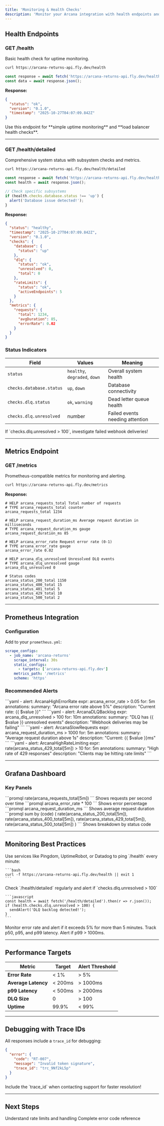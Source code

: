 ```yaml
---
title: 'Monitoring & Health Checks'
description: 'Monitor your Arcana integration with health endpoints and metrics'
---
```


## Health Endpoints

### GET /health

Basic health check for uptime monitoring.

<CodeGroup>

```bash cURL
curl https://arcana-returns-api.fly.dev/health
```

```javascript Node.js
const response = await fetch('https://arcana-returns-api.fly.dev/health');
const data = await response.json();
```

</CodeGroup>

**Response:**
```json
{
  "status": "ok",
  "version": "0.1.0",
  "timestamp": "2025-10-27T04:07:09.842Z"
}
```

<Tip>
  Use this endpoint for **simple uptime monitoring** and **load balancer health checks**.
</Tip>

---

### GET /health/detailed

Comprehensive system status with subsystem checks and metrics.

<CodeGroup>

```bash cURL
curl https://arcana-returns-api.fly.dev/health/detailed
```

```javascript Node.js
const response = await fetch('https://arcana-returns-api.fly.dev/health/detailed');
const health = await response.json();

// Check specific subsystems
if (health.checks.database.status !== 'up') {
  alert('Database issue detected!');
}
```

</CodeGroup>

**Response:**
```json
{
  "status": "healthy",
  "timestamp": "2025-10-27T04:07:09.842Z",
  "version": "0.1.0",
  "checks": {
    "database": {
      "status": "up"
    },
    "dlq": {
      "status": "ok",
      "unresolved": 0,
      "total": 0
    },
    "rateLimits": {
      "status": "ok",
      "activeEndpoints": 5
    }
  },
  "metrics": {
    "requests": {
      "total": 1234,
      "avgDuration": 85,
      "errorRate": 0.02
    }
  }
}
```

### Status Indicators

| Field | Values | Meaning |
|-------|--------|---------|
| `status` | `healthy`, `degraded`, `down` | Overall system health |
| `checks.database.status` | `up`, `down` | Database connectivity |
| `checks.dlq.status` | `ok`, `warning` | Dead letter queue health |
| `checks.dlq.unresolved` | number | Failed events needing attention |

<Warning>
  If `checks.dlq.unresolved > 100`, investigate failed webhook deliveries!
</Warning>

---

## Metrics Endpoint

### GET /metrics

Prometheus-compatible metrics for monitoring and alerting.

```bash
curl https://arcana-returns-api.fly.dev/metrics
```

**Response:**
```prometheus
# HELP arcana_requests_total Total number of requests
# TYPE arcana_requests_total counter
arcana_requests_total 1234

# HELP arcana_request_duration_ms Average request duration in milliseconds
# TYPE arcana_request_duration_ms gauge
arcana_request_duration_ms 85

# HELP arcana_error_rate Request error rate (0-1)
# TYPE arcana_error_rate gauge
arcana_error_rate 0.02

# HELP arcana_dlq_unresolved Unresolved DLQ events
# TYPE arcana_dlq_unresolved gauge
arcana_dlq_unresolved 0

# Status codes
arcana_status_200_total 1150
arcana_status_400_total 15
arcana_status_401_total 5
arcana_status_429_total 10
arcana_status_500_total 2
```

---

## Prometheus Integration

### Configuration

Add to your `prometheus.yml`:

```yaml
scrape_configs:
  - job_name: 'arcana-returns'
    scrape_interval: 30s
    static_configs:
      - targets: ['arcana-returns-api.fly.dev']
    metrics_path: '/metrics'
    scheme: 'https'
```

### Recommended Alerts

<AccordionGroup>
  <Accordion title="High Error Rate">
    ```yaml
    - alert: ArcanaHighErrorRate
      expr: arcana_error_rate > 0.05
      for: 5m
      annotations:
        summary: "Arcana error rate above 5%"
        description: "Current rate: {{ $value }}"
    ```
  </Accordion>
  
  <Accordion title="DLQ Backlog">
    ```yaml
    - alert: ArcanaDLQBacklog
      expr: arcana_dlq_unresolved > 100
      for: 10m
      annotations:
        summary: "DLQ has {{ $value }} unresolved events"
        description: "Webhook deliveries may be failing"
    ```
  </Accordion>
  
  <Accordion title="Slow Requests">
    ```yaml
    - alert: ArcanaSlowRequests
      expr: arcana_request_duration_ms > 1000
      for: 5m
      annotations:
        summary: "Average request duration above 1s"
        description: "Current: {{ $value }}ms"
    ```
  </Accordion>
  
  <Accordion title="High Rate Limiting">
    ```yaml
    - alert: ArcanaHighRateLimiting
      expr: rate(arcana_status_429_total[5m]) > 10
      for: 5m
      annotations:
        summary: "High rate of 429 responses"
        description: "Clients may be hitting rate limits"
    ```
  </Accordion>
</AccordionGroup>

---

## Grafana Dashboard

### Key Panels

<AccordionGroup>
  <Accordion title="Request Rate">
    ```promql
    rate(arcana_requests_total[5m])
    ```
    Shows requests per second over time
  </Accordion>
  
  <Accordion title="Error Rate">
    ```promql
    arcana_error_rate * 100
    ```
    Shows error percentage
  </Accordion>
  
  <Accordion title="Latency">
    ```promql
    arcana_request_duration_ms
    ```
    Shows average request duration
  </Accordion>
  
  <Accordion title="Status Code Distribution">
    ```promql
    sum by (code) (
      rate(arcana_status_200_total[5m]),
      rate(arcana_status_400_total[5m]),
      rate(arcana_status_429_total[5m]),
      rate(arcana_status_500_total[5m])
    )
    ```
    Shows breakdown by status code
  </Accordion>
</AccordionGroup>

---

## Monitoring Best Practices

<AccordionGroup>
  <Accordion title="Set Up Uptime Monitoring">
    Use services like Pingdom, UptimeRobot, or Datadog to ping `/health` every minute:
    
    ```bash
    curl -f https://arcana-returns-api.fly.dev/health || exit 1
    ```
  </Accordion>
  
  <Accordion title="Monitor DLQ Size">
    Check `/health/detailed` regularly and alert if `checks.dlq.unresolved > 100`
    
    ```javascript
    const health = await fetch('/health/detailed').then(r => r.json());
    if (health.checks.dlq.unresolved > 100) {
      sendAlert('DLQ backlog detected!');
    }
    ```
  </Accordion>
  
  <Accordion title="Track Error Rates">
    Monitor error rate and alert if it exceeds 5% for more than 5 minutes.
  </Accordion>
  
  <Accordion title="Monitor Latency">
    Track p50, p95, and p99 latency. Alert if p99 > 1000ms.
  </Accordion>
</AccordionGroup>

---

## Performance Targets

| Metric | Target | Alert Threshold |
|--------|--------|----------------|
| **Error Rate** | < 1% | > 5% |
| **Average Latency** | < 200ms | > 1000ms |
| **p99 Latency** | < 500ms | > 2000ms |
| **DLQ Size** | 0 | > 100 |
| **Uptime** | 99.9% | < 99% |

---

## Debugging with Trace IDs

All responses include a `trace_id` for debugging:

```json
{
  "error": {
    "code": "RT-007",
    "message": "Invalid token signature",
    "trace_id": "trc_9Nf2kL5p"
  }
}
```

<Tip>
  Include the `trace_id` when contacting support for faster resolution!
</Tip>

---

## Next Steps

<CardGroup>
  <Card title="Rate Limiting" icon="gauge" href="/guides/rate-limiting">
    Understand rate limits and handling
  </Card>
  <Card title="Error Codes" icon="triangle-exclamation" href="/reference/error-codes">
    Complete error code reference
  </Card>
</CardGroup>
